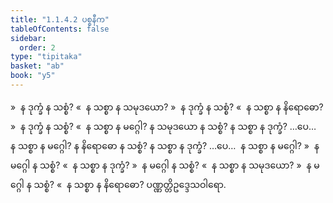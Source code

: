 ```yaml
---
title: "1.1.4.2 ပစ္စနီက"
tableOfContents: false
sidebar:
  order: 2
type: "tipitaka"
basket: "ab"
book: "y5"
---
```



<DynamicBreadcrumb />

<Division number="9" book="y5" e="ch" v="33" p="207">

<Paragraph number="99" book="y5">
»  န ဒုက္ခံ န သစ္စံ?
</Paragraph>

<Paragraph number="100" book="y5">
«  န သစ္စာ န သမုဒယော?
</Paragraph>

<Paragraph number="101" book="y5">
»  န ဒုက္ခံ န သစ္စံ?
</Paragraph>

<Paragraph number="102" book="y5">
«  န သစ္စာ န နိရောဓော?
</Paragraph>

<Paragraph number="103" book="y5">
»  န ဒုက္ခံ န သစ္စံ?
</Paragraph>

<Paragraph number="104" book="y5">
«  န သစ္စာ န မဂ္ဂေါ?
</Paragraph>

<Paragraph number="105" book="y5">
န သမုဒယော န သစ္စံ?
</Paragraph>

<Paragraph number="106" book="y5">
န သစ္စာ န ဒုက္ခံ? …ပေ…  န သစ္စာ န မဂ္ဂေါ?
</Paragraph>

<Paragraph number="107" book="y5">
န နိရောဓော န သစ္စံ?
</Paragraph>

<Paragraph number="108" book="y5">
န သစ္စာ န ဒုက္ခံ? …ပေ…  န သစ္စာ န မဂ္ဂေါ?
</Paragraph>

<Paragraph number="109" book="y5">
»  န မဂ္ဂေါ န သစ္စံ?
</Paragraph>

<Paragraph number="110" book="y5">
«  န သစ္စာ န ဒုက္ခံ?
</Paragraph>

<Paragraph number="111" book="y5">
»  န မဂ္ဂေါ န သစ္စံ?
</Paragraph>

<Paragraph number="112" book="y5">
«  န သစ္စာ န သမုဒယော?
</Paragraph>

<Paragraph number="113" book="y5">
»  န မဂ္ဂေါ န သစ္စံ?
</Paragraph>

<Paragraph number="114" book="y5">
«  န သစ္စာ န နိရောဓော?

</Paragraph>
</Division>

<Paragraph number="115" type="center" book="y5">
ပဏ္ဏတ္တိဥဒ္ဒေသဝါရော.
</Paragraph>